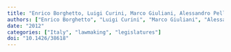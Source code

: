 ```yaml
---
title: "Enrico Borghetto, Luigi Curini, Marco Giuliani, Alessandro Pellegata, & Francesco Zucchini (2012). **Italian Law-Making Archive: A new tool for the analysis of the Italian legislative process**. *Rivista italiana di scienza politica*."
authors: ["Enrico Borghetto", "Luigi Curini", "Marco Giuliani", "Alessandro Pellegata", "Francesco Zucchini"]
date: "2012"
categories: ["Italy", "lawmaking", "legislatures"]
doi: "10.1426/38618"
---
```

